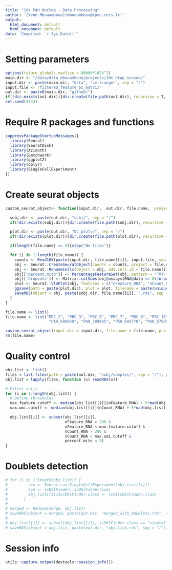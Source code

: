 ```yaml
---
title: "10x PAH NucSeq - Data Processing"
author: '[Yvon Mbouamboua](mbouamboua@ipmc.cnrs.fr)'
output:
  html_document: default
  html_notebook: default
date: 'Compiled: `r Sys.Date()`'
---
```


# Setting parameters

```r

options(future.globals.maxSize = 80000*1024^2)
main.dir <- "/data/data_mbouamboua/projects/10x_htap_nucseq/"
input.dir <- paste(main.dir, "data", "cellranger", sep = "/")
input.file <- "filtered_feature_bc_matrix"
out.dir <- paste0(main.dir, "github/")
if(!dir.exists(out.dir)){dir.create(file.path(out.dir), recursive = T, showWarnings = F)}
set.seed(4743)

```

# Require R packages and functions

```r

suppressPackageStartupMessages({
  library(Seurat)
  library(SeuratDisk)
  library(Azimuth)
  library(patchwork)
  library(ggplot2)
  library(dplyr)
  library(SingleCellExperiment)
})

```


# Create seurat objects

```r

custom_seurat_object<- function(input.dir,  out.dir, file.name,  project = NULL){

  sobj.dir <- paste(out.dir, "sobj/", sep = "/")
  if(!dir.exists(sobj.dir)){dir.create(file.path(sobj.dir), recursive = T, showWarnings = F)}

  plot.dir <- paste(out.dir, "QC_plots/", sep = "/")
  if(!dir.exists(plot.dir)){dir.create(file.path(plot.dir), recursive = T, showWarnings = F)}

  if(length(file.name) == 0){stop("No files")}

  for (i in 1:length(file.name)) {
    counts <- Read10X(paste(input.dir, file.name[[i]], input.file, sep = "/"))
    obj <- Seurat::CreateSeuratObject(counts = counts, project = file.name[[i]])
    obj <- Seurat::RenameCells(object = obj, add.cell.id = file.name[[i]])
    obj[["percent.mito"]] <- PercentageFeatureSet(obj, pattern = "^MT-")
    obj[['dropouts']] <- Matrix::colSums(obj@assays$RNA@data == 0)/nrow(obj@assays$RNA)
    plot <- Seurat::VlnPlot(obj, features = c("nFeature_RNA", "nCount_RNA", "dropouts", "percent.mito"), ncol = 4) + NoLegend()
    ggsave(path = paste(plot.dir), plot = plot, filename = paste(unique(obj$orig.ident),"_QC.png", sep = ""), width = 7, height = 3)
    saveRDS(object = obj, paste(sobj.dir, file.name[[i]], ".rds", sep = ""))
  }
}

file.name <- list()
file.name <- list("PRC_2", "PRC_3", "PRC_5", "PRC_7", "PRC_8", "PRC_16", "PRC_18",
                   "PAH_698029", "PAH_704945", "PAH_693770", "PAH_675093", "PAH_691048", "PAH_672704", "PAH_688194")

custom_seurat_object(input.dir = input.dir, file.name = file.name, project = "NucSeq", out.dir = out.dir)
rm(file.name)

```



# Quality control

```r

obj.list <- list()
files = list.files(path = paste(out.dir, "sobj/samples/", sep = "/"), pattern = '.rds', full.names = T, recursive = F)
obj.list = lapply(files, function (x) readRDS(x))

# Filter cells
for (i in 1:length(obj.list)) {
  # Define thresholds
  max.feature.cutoff <- median(obj.list[[i]]$nFeature_RNA) + 5*mad(obj.list[[i]]$nFeature_RNA)
  max.umi.cutoff <- median(obj.list[[i]]$nCount_RNA) + 5*mad(obj.list[[i]]$nCount_RNA)

  obj.list[[i]] <- subset(obj.list[[i]], 
                          nFeature_RNA > 200 & 
                          nFeature_RNA < max.feature.cutoff & 
                          nCount_RNA > 200 &
                          nCount_RNA < max.umi.cutoff &
                          percent.mito < 5)
}

```


# Doublets detection

```r

# for (i in 1:length(obj.list)) {
#         sce <- Seurat::as.SingleCellExperiment(obj.list[[i]])
#         sce <- scDblFinder::scDblFinder(sce)
#         obj.list[[i]]$scDblFinder.class <- sce$scDblFinder.class
#       }
# 
# merged <- Reduce(merge, obj.list)
# saveRDS(object = merged, paste(out.dir, "merged_with_doublets.rds", sep = "/"))
# 
# obj.list[[i]] <- subset(obj.list[[i]], scDblFinder.class == "singlet")
# saveRDS(object = obj.list, paste(out.dir, "obj.list.rds", sep = "/"))

```


# Session info

```r

utils::capture.output(devtools::session_info())

```